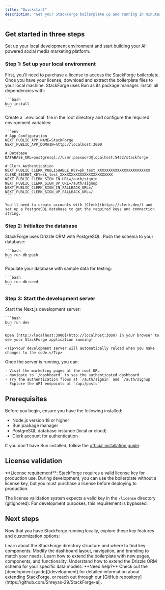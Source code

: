 ```yaml
---
title: "Quickstart"
description: "Get your StackForge boilerplate up and running in minutes"
---
```


## Get started in three steps

Set up your local development environment and start building your AI-powered social media marketing platform.

### Step 1: Set up your local environment

<AccordionGroup>
  <Accordion icon="copy" title="Obtain the StackForge boilerplate">
    First, you'll need to purchase a license to access the StackForge boilerplate. Once you have your license, download and extract the boilerplate files to your local machine.
  </Accordion>
  <Accordion icon="rectangle-terminal" title="Install dependencies">
    StackForge uses Bun as its package manager. Install all dependencies with:
    
    ```bash
    bun install
    ```
  </Accordion>
  <Accordion icon="database" title="Set up environment variables">
    Create a `.env.local` file in the root directory and configure the required environment variables:
    
    ```env
    # App Configuration
    NEXT_PUBLIC_APP_NAME=StackForge
    NEXT_PUBLIC_APP_DOMAIN=http://localhost:3000

    # Database
    DATABASE_URL=postgresql://user:password@localhost:5432/stackforge

    # Clerk Authentication
    NEXT_PUBLIC_CLERK_PUBLISHABLE_KEY=pk_test_XXXXXXXXXXXXXXXXXXXXXXXX
    CLERK_SECRET_KEY=sk_test_XXXXXXXXXXXXXXXXXXXXXXXX
    NEXT_PUBLIC_CLERK_SIGN_IN_URL=/auth/signin
    NEXT_PUBLIC_CLERK_SIGN_UP_URL=/auth/signup
    NEXT_PUBLIC_CLERK_SIGN_IN_FALLBACK_URL=/
    NEXT_PUBLIC_CLERK_SIGN_UP_FALLBACK_URL=/
    ```
    
    You'll need to create accounts with [Clerk](https://clerk.dev/) and set up a PostgreSQL database to get the required keys and connection string.
  </Accordion>
</AccordionGroup>

### Step 2: Initialize the database

<AccordionGroup>
  <Accordion icon="database" title="Run database migrations">
    StackForge uses Drizzle ORM with PostgreSQL. Push the schema to your database:
    
    ```bash
    bun run db:push
    ```
  </Accordion>
  <Accordion icon="seedling" title="(Optional) Seed the database">
    Populate your database with sample data for testing:
    
    ```bash
    bun run db:seed
    ```
  </Accordion>
</AccordionGroup>

### Step 3: Start the development server

<AccordionGroup>
  <Accordion icon="rocket" title="Run the development server">
    Start the Next.js development server:
    
    ```bash
    bun run dev
    ```
    
    Open [http://localhost:3000](http://localhost:3000) in your browser to see your StackForge application running!
    
    <Tip>Your development server will automatically reload when you make changes to the code.</Tip>
  </Accordion>
  <Accordion icon="globe" title="Explore the application">
    Once the server is running, you can:
    
    - Visit the marketing pages at the root URL
    - Navigate to `/dashboard` to see the authenticated dashboard
    - Try the authentication flows at `/auth/signin` and `/auth/signup`
    - Explore the API endpoints at `/api/posts`
  </Accordion>
</AccordionGroup>

## Prerequisites

Before you begin, ensure you have the following installed:

- Node.js version 18 or higher
- Bun package manager
- PostgreSQL database instance (local or cloud)
- Clerk account for authentication

If you don't have Bun installed, follow the [official installation guide](https://bun.sh/docs/installation).

## License validation

<Note>
  **License requirement**: 
  StackForge requires a valid license key for production use. During development, you can use the boilerplate without a license key, but you must purchase a license before deploying to production.
  
  The license validation system expects a valid key in the `/license` directory (gitignored). For development purposes, this requirement is bypassed.
</Note>

## Next steps

Now that you have StackForge running locally, explore these key features and customization options:

<CardGroup cols={2}>

<Card title="Project Structure" icon="folder-tree" href="/development">
  Learn about the StackForge directory structure and where to find key components.
</Card>

<Card title="Customize the Dashboard" icon="palette" href="/essentials/settings">
  Modify the dashboard layout, navigation, and branding to match your needs.
</Card>

<Card title="Add New Features" icon="plus" href="/development">
  Learn how to extend the boilerplate with new pages, components, and functionality.
</Card>

<Card title="Database Schema" icon="database" href="/development">
  Understand how to extend the Drizzle ORM schema for your specific data models.
</Card>

</CardGroup>

<Note>
  **Need help?** Check out the [development guide](/development) for detailed information about extending StackForge, or reach out through our [GitHub repository](https://github.com/Shreyas-29/StackForge-ai).
</Note>